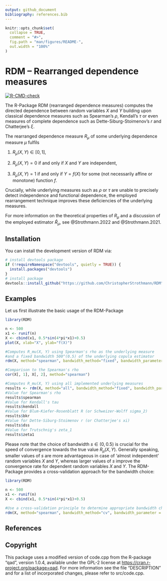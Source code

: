 ```yaml
---
output: github_document
bibliography: references.bib  
---
```


<!-- README.md is generated from README.Rmd. Please edit that file -->

```r
knitr::opts_chunk$set(
  collapse = TRUE,
  comment = "#>",
  fig.path = "man/figures/README-",
  out.width = "100%"
)
```

# RDM -- Rearranged dependence measures

<!-- badges: start -->

[![R-CMD-check](https://github.com/ChristopherStrothmann/RDM/actions/workflows/R-CMD-check.yaml/badge.svg)](https://github.com/ChristopherStrothmann/RDM/actions/workflows/R-CMD-check.yaml)

<!-- badges: end -->

The R-Package RDM (rearranged dependence measures) computes the directed dependence between random variables $X$ and $Y$ building upon classical dependence measures such as Spearman's $\rho$, Kendall's $\tau$ or even measures of complete dependence such as Dette-Siburg-Stoimenov's $r$ and Chatterjee's $\xi$.

The rearranged dependence measure $R_\mu$ of some underlying dependence measure $\mu$ fulfils

1.  $R_\mu(X, Y) \in [0, 1]$,

2.  $R_\mu(X, Y) = 0$ if and only if $X$ and $Y$ are independent,

3.  $R_\mu(X, Y) = 1$ if and only if $Y = f(X)$ for some (not necessarily affine or monotone) function $f$.

Crucially, while underlying measures such as $\rho$ or $\tau$ are unable to precisely detect independence and functional dependence, the employed rearrangement technique improves these deficiencies of the underlying measures.

For more information on the theoretical properties of $R_\mu$ and a discussion of the employed estimator $\widehat{R}_\mu$, see @Strothmann.2022 and @Strothmann.2021.

## Installation

You can install the development version of RDM via:

```r
# install devtools package
if (!requireNamespace("devtools", quietly = TRUE)) {
  install.packages("devtools")
}
# install package
devtools::install_github("https://github.com/ChristopherStrothmann/RDM", dependencies = TRUE)
```

## Examples

Let us first illustrate the basic usage of the RDM-Package

```r
library(RDM)

n <- 500
x1 <- runif(n)
X <- cbind(x1, 0.5*sin(4*pi*x1)+0.5)
plot(X, xlab="X", ylab="f(X)")

#Computes R_mu(X, Y) using Spearman's rho as the underlying measure 
#and a fixed bandwidth 500^(0.5) of the underlying copula estimator
rdm(X, method="spearman", bandwidth_method="fixed", bandwidth_parameter = 0.5)

#Comparison to the Spearman's rho
cor(X[, 1], X[, 2], method="spearman")

#Computes R_mu(X, Y) using all implemented underlying measures
results <- rdm(X, method="all", bandwidth_method="fixed", bandwidth_parameter = 0.5)
#Value for Spearman's rho
results$spearman
#Value for Kendall's tau
results$kendall
#Value for Blum-Kiefer-Rosenblatt R (or Schweizer-Wolff sigma_2)
results$bkr
#Value for Dette-Siburg-Stoimenov r (or Chatterjee's xi)
results$dss
#Value for Trutschnig's zeta_1
results$zeta1
```

Please note that the choice of bandwidth $s \in (0, 0.5)$ is crucial for the speed of convergence towards the true value $R_\mu(X, Y)$. Generally speaking, smaller values of $s$ are more advantageous in case of 'almost independent' random variables $X$ and $Y$, whereas larger values of $s$ improve the convergence rate for dependent random variables $X$ and $Y$. The RDM-Package provides a cross-validation approach for the bandwidth choice:

```r
library(RDM)

n <- 500
x1 <- runif(n)
X <- cbind(x1, 0.5*sin(4*pi*x1)+0.5)

#Use a cross-validation principle to determine appropriate bandwidth choices
rdm(X, method="spearman", bandwidth_method="cv", bandwidth_parameter = c(0.25, 0.5))
```

## References

::: {#refs}
:::

## Copyright

This package uses a modified version of code.cpp from the R-package "qad", version 1.0.4, available under the GPL-2 license at <https://cran.r-project.org/package=qad>. For more information see the file "DESCRIPTION" and for a list of incorporated changes, please refer to src/code.cpp.
